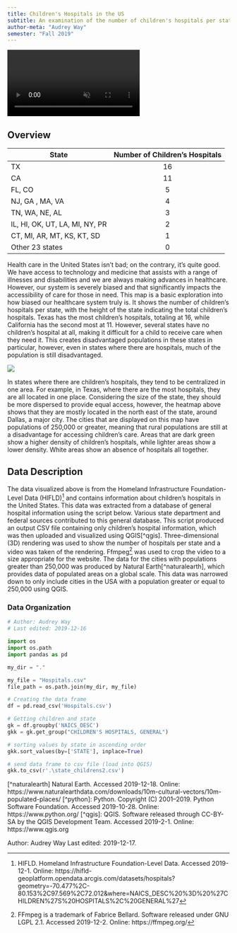 ```yaml
---
title: Children's Hospitals in the US
subtitle: An examination of the number of children's hospitals per state
author-meta: "Audrey Way"
semester: "Fall 2019"
---
```


<div class="video-wrapper">
  <video id="scaledvideo" controls preload="true" autoplay loop muted>
    <source src="https://drdavis.space/teaching/ds/sdd/media/2019/12/final_rendering.mp4" type="video/mp4" >
  </video>
</div>

## Overview
<div id="way_table">
| State         | Number of Children's Hospitals  |
|---------------|:---------------------------------:|
| TX       | 16                              |
| CA    | 11                              |
| FL, CO       |  5                              |
| NJ, GA , MA, VA    |  4                             |
| TN, WA, NE, AL   |  3                             |
| IL, HI, OK, UT, LA, MI, NY, PR    |  2                   |
| CT, MI, AR, MT, KS, KT, SD| 1|
| Other 23 states | 0|
</div>

Health care in the United States isn't bad; on the contrary, it's quite good.
We have access to technology and medicine that assists with a range of illnesses and disabilities and we are always making advances in healthcare.
However, our system is severely biased and that significantly impacts the  accessibility of care for those in need.
This map is a basic exploration into how biased our healthcare system truly is.
It shows the number of children’s hospitals per state, with the height of the state indicating the total children’s hospitals.
Texas has the most children’s hospitals, totaling at 16, while California has the second most at 11.
However, several states have no children’s hospital at all, making it difficult for a child to receive care when they need it.
This creates disadvantaged populations in these states in particular, however, even in states where there are hospitals, much of the population is still disadvantaged.

![](https://drdavis.space/teaching/ds/sdd/media/2019/12/childrens_hospitals_heatmap.png)

In states where there are children’s hospitals, they tend to be centralized in one area.
For example, in Texas, where there are the most hospitals, they are all located in one place.
Considering the size of the state, they should be more dispersed to provide equal access, however, the heatmap above shows that they are mostly located in the north east of the state, around Dallas, a major city.
The cities that are displayed on this map have populations of 250,000 or greater, meaning that rural populations are still at a disadvantage for accessing children’s care.
Areas that are dark green show a higher density of children’s hospitals, while lighter areas show a lower density.
White areas show an absence of hospitals all together.

## Data Description
The data visualized above is from the Homeland Infrastructure Foundation-Level Data (HIFLD)[^hifld] and contains information about children's hospitals in the United States.
This data was extracted from a database of general hospital information using the script below.
Various state department and federal sources contributed to this general database.
This script produced an output CSV file containing only children's hospital information, which was then uploaded and visualized using QGIS[^qgis].
Three-dimensional (3D) rendering was used to show the number of hospitals per state and a video was taken of the rendering.
Ffmpeg[^ffmpeg] was used to crop the video to a size appropriate for the website.
The data for the cities with populations greater than 250,000 was produced by Natural Earth[^naturalearth], which provides data of populated areas on a global scale.
This data was narrowed down to only include cities in the USA with a population greater or equal to 250,000 using QGIS.


### Data Organization
```python
# Author: Audrey Way
# Last edited: 2019-12-16

import os
import os.path
import pandas as pd

my_dir = "."

my_file = "Hospitals.csv"
file_path = os.path.join(my_dir, my_file)

# Creating the data frame
df = pd.read_csv('Hospitals.csv')

# Getting children and state
gk = df.groupby('NAICS_DESC')
gkk = gk.get_group("CHILDREN'S HOSPITALS, GENERAL")

# sorting values by state in ascending order
gkk.sort_values(by=['STATE'], inplace=True)

# send data frame to csv file (load into QGIS)
gkk.to_csv(r'.\state_childrens2.csv')
```


[^ffmpeg]: FFmpeg is a trademark of Fabrice Bellard. Software released under GNU LGPL 2.1. Accessed 2019-12-2. Online: https://ffmpeg.org/
[^hifld]: HIFLD. Homeland Infrastructure Foundation-Level Data. Accessed 2019-12-1. Online: https://hifld-geoplatform.opendata.arcgis.com/datasets/hospitals?geometry=-70.477%2C-80.153%2C97.569%2C72.012&where=NAICS_DESC%20%3D%20%27CHILDREN%27S%20HOSPITALS%2C%20GENERAL%27
[^naturalearth] Natural Earth. Accessed 2019-12-18. Online: https://www.naturalearthdata.com/downloads/10m-cultural-vectors/10m-populated-places/
[^python]: Python. Copyright (C) 2001--2019. Python Software Foundation. Accessed 2019-10-28. Online: https://www.python.org/
[^qgis]: QGIS. Software released through CC-BY-SA by the QGIS Development Team. Accessed 2019-2-1. Online: https://www.qgis.org

<div class="credit-line">
Author: Audrey Way
Last edited: 2019-12-17.
</div>
